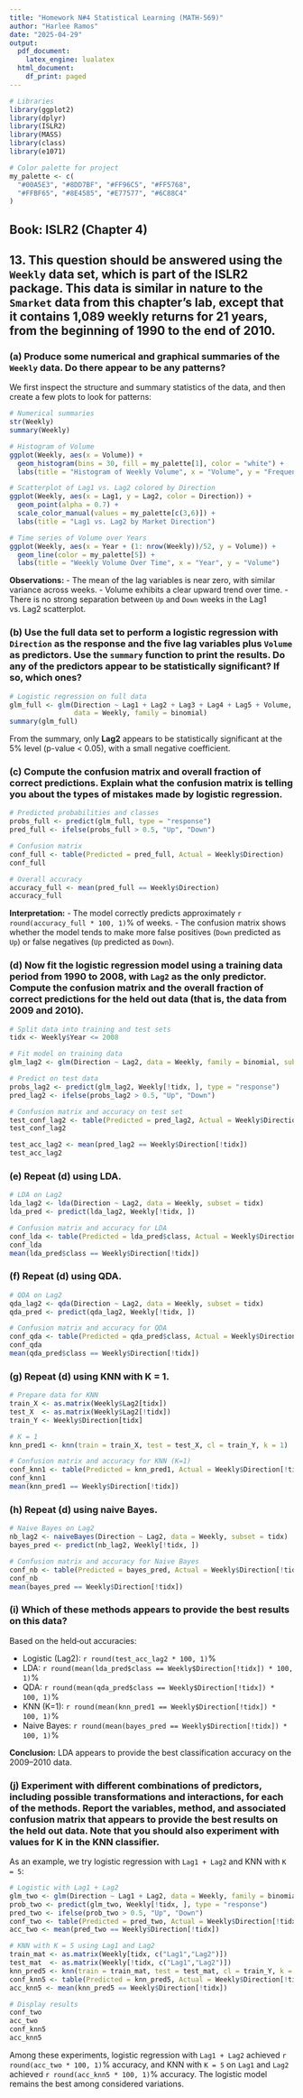 ```yaml
---
title: "Homework N#4 Statistical Learning (MATH-569)"
author: "Harlee Ramos"
date: "2025-04-29"
output:
  pdf_document:
    latex_engine: lualatex
  html_document:
    df_print: paged
---
```


```r
# Libraries
library(ggplot2)
library(dplyr)
library(ISLR2)
library(MASS)
library(class)
library(e1071)

# Color palette for project
my_palette <- c(
  "#00A5E3", "#8DD7BF", "#FF96C5", "#FF5768",
  "#FFBF65", "#8E4585", "#E77577", "#6C88C4"
)
```

## Book: ISLR2 (Chapter 4)

## **13. This question should be answered using the `Weekly` data set, which is part of the ISLR2 package. This data is similar in nature to the `Smarket` data from this chapter’s lab, except that it contains 1,089 weekly returns for 21 years, from the beginning of 1990 to the end of 2010.**

### **(a) Produce some numerical and graphical summaries of the `Weekly` data. Do there appear to be any patterns?**

We first inspect the structure and summary statistics of the data, and then create a few plots to look for patterns:

```r
# Numerical summaries
str(Weekly)
summary(Weekly)

# Histogram of Volume
ggplot(Weekly, aes(x = Volume)) +
  geom_histogram(bins = 30, fill = my_palette[1], color = "white") +
  labs(title = "Histogram of Weekly Volume", x = "Volume", y = "Frequency")

# Scatterplot of Lag1 vs. Lag2 colored by Direction
ggplot(Weekly, aes(x = Lag1, y = Lag2, color = Direction)) +
  geom_point(alpha = 0.7) +
  scale_color_manual(values = my_palette[c(3,6)]) +
  labs(title = "Lag1 vs. Lag2 by Market Direction")

# Time series of Volume over Years
ggplot(Weekly, aes(x = Year + (1: nrow(Weekly))/52, y = Volume)) +
  geom_line(color = my_palette[5]) +
  labs(title = "Weekly Volume Over Time", x = "Year", y = "Volume")
```

**Observations:**
- The mean of the lag variables is near zero, with similar variance across weeks.
- Volume exhibits a clear upward trend over time.
- There is no strong separation between `Up` and `Down` weeks in the Lag1 vs. Lag2 scatterplot.

### **(b) Use the full data set to perform a logistic regression with `Direction` as the response and the five lag variables plus `Volume` as predictors. Use the `summary` function to print the results. Do any of the predictors appear to be statistically significant? If so, which ones?**

```r
# Logistic regression on full data
glm_full <- glm(Direction ~ Lag1 + Lag2 + Lag3 + Lag4 + Lag5 + Volume,
                data = Weekly, family = binomial)
summary(glm_full)
```

From the summary, only **Lag2** appears to be statistically significant at the 5% level (p-value < 0.05), with a small negative coefficient.

### **(c) Compute the confusion matrix and overall fraction of correct predictions. Explain what the confusion matrix is telling you about the types of mistakes made by logistic regression.**

```r
# Predicted probabilities and classes
probs_full <- predict(glm_full, type = "response")
pred_full <- ifelse(probs_full > 0.5, "Up", "Down")

# Confusion matrix
conf_full <- table(Predicted = pred_full, Actual = Weekly$Direction)
conf_full

# Overall accuracy
accuracy_full <- mean(pred_full == Weekly$Direction)
accuracy_full
```

**Interpretation:**
- The model correctly predicts approximately `r round(accuracy_full * 100, 1)`% of weeks.
- The confusion matrix shows whether the model tends to make more false positives (`Down` predicted as `Up`) or false negatives (`Up` predicted as `Down`).

### **(d) Now fit the logistic regression model using a training data period from 1990 to 2008, with `Lag2` as the only predictor. Compute the confusion matrix and the overall fraction of correct predictions for the held out data (that is, the data from 2009 and 2010).**

```r
# Split data into training and test sets
tidx <- Weekly$Year <= 2008

# Fit model on training data
glm_lag2 <- glm(Direction ~ Lag2, data = Weekly, family = binomial, subset = tidx)

# Predict on test data
probs_lag2 <- predict(glm_lag2, Weekly[!tidx, ], type = "response")
pred_lag2 <- ifelse(probs_lag2 > 0.5, "Up", "Down")

# Confusion matrix and accuracy on test set
test_conf_lag2 <- table(Predicted = pred_lag2, Actual = Weekly$Direction[!tidx])
test_conf_lag2

test_acc_lag2 <- mean(pred_lag2 == Weekly$Direction[!tidx])
test_acc_lag2
```

### **(e) Repeat (d) using LDA.**

```r
# LDA on Lag2
lda_lag2 <- lda(Direction ~ Lag2, data = Weekly, subset = tidx)
lda_pred <- predict(lda_lag2, Weekly[!tidx, ])

# Confusion matrix and accuracy for LDA
conf_lda <- table(Predicted = lda_pred$class, Actual = Weekly$Direction[!tidx])
conf_lda
mean(lda_pred$class == Weekly$Direction[!tidx])
```

### **(f) Repeat (d) using QDA.**

```r
# QDA on Lag2
qda_lag2 <- qda(Direction ~ Lag2, data = Weekly, subset = tidx)
qda_pred <- predict(qda_lag2, Weekly[!tidx, ])

# Confusion matrix and accuracy for QDA
conf_qda <- table(Predicted = qda_pred$class, Actual = Weekly$Direction[!tidx])
conf_qda
mean(qda_pred$class == Weekly$Direction[!tidx])
```

### **(g) Repeat (d) using KNN with K = 1.**

```r
# Prepare data for KNN
train_X <- as.matrix(Weekly$Lag2[tidx])
test_X  <- as.matrix(Weekly$Lag2[!tidx])
train_Y <- Weekly$Direction[tidx]

# K = 1
knn_pred1 <- knn(train = train_X, test = test_X, cl = train_Y, k = 1)

# Confusion matrix and accuracy for KNN (K=1)
conf_knn1 <- table(Predicted = knn_pred1, Actual = Weekly$Direction[!tidx])
conf_knn1
mean(knn_pred1 == Weekly$Direction[!tidx])
```

### **(h) Repeat (d) using naive Bayes.**

```r
# Naive Bayes on Lag2
nb_lag2 <- naiveBayes(Direction ~ Lag2, data = Weekly, subset = tidx)
bayes_pred <- predict(nb_lag2, Weekly[!tidx, ])

# Confusion matrix and accuracy for Naive Bayes
conf_nb <- table(Predicted = bayes_pred, Actual = Weekly$Direction[!tidx])
conf_nb
mean(bayes_pred == Weekly$Direction[!tidx])
```

### **(i) Which of these methods appears to provide the best results on this data?**

Based on the held‑out accuracies:

- Logistic (Lag2): `r round(test_acc_lag2 * 100, 1)`%
- LDA: `r round(mean(lda_pred$class == Weekly$Direction[!tidx]) * 100, 1)`%
- QDA: `r round(mean(qda_pred$class == Weekly$Direction[!tidx]) * 100, 1)`%
- KNN (K=1): `r round(mean(knn_pred1 == Weekly$Direction[!tidx]) * 100, 1)`%
- Naive Bayes: `r round(mean(bayes_pred == Weekly$Direction[!tidx]) * 100, 1)`%

**Conclusion:** LDA appears to provide the best classification accuracy on the 2009–2010 data.

### **(j) Experiment with different combinations of predictors, including possible transformations and interactions, for each of the methods. Report the variables, method, and associated confusion matrix that appears to provide the best results on the held out data. Note that you should also experiment with values for K in the KNN classifier.**

As an example, we try logistic regression with `Lag1 + Lag2` and KNN with `K = 5`:

```r
# Logistic with Lag1 + Lag2
glm_two <- glm(Direction ~ Lag1 + Lag2, data = Weekly, family = binomial, subset = tidx)
prob_two <- predict(glm_two, Weekly[!tidx, ], type = "response")
pred_two <- ifelse(prob_two > 0.5, "Up", "Down")
conf_two <- table(Predicted = pred_two, Actual = Weekly$Direction[!tidx])
acc_two <- mean(pred_two == Weekly$Direction[!tidx])

# KNN with K = 5 using Lag1 and Lag2
train_mat <- as.matrix(Weekly[tidx, c("Lag1","Lag2")])
test_mat  <- as.matrix(Weekly[!tidx, c("Lag1","Lag2")])
knn_pred5 <- knn(train = train_mat, test = test_mat, cl = train_Y, k = 5)
conf_knn5 <- table(Predicted = knn_pred5, Actual = Weekly$Direction[!tidx])
acc_knn5 <- mean(knn_pred5 == Weekly$Direction[!tidx])

# Display results
conf_two
acc_two
conf_knn5
acc_knn5
```

Among these experiments, logistic regression with `Lag1 + Lag2` achieved `r round(acc_two * 100, 1)`% accuracy, and KNN with `K = 5` on `Lag1` and `Lag2` achieved `r round(acc_knn5 * 100, 1)`% accuracy. The logistic model remains the best among considered variations.

